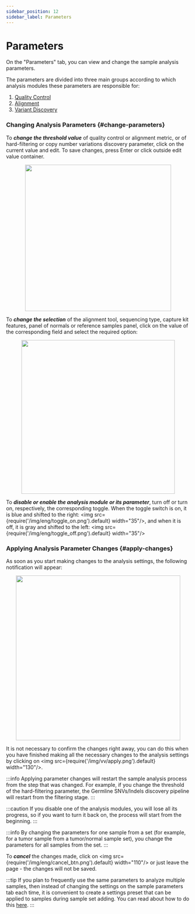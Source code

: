 ```yaml
---
sidebar_position: 12
sidebar_label: Parameters
---
```


# Parameters

On the "Parameters" tab, you can view and change the sample analysis parameters.

The parameters are divided into three main groups according to which analysis
modules these parameters are responsible for:

1. [Quality Control](/settings/settings/quality-control-settings)
2. [Alignment](/settings/settings/alignment-settings)
3. [Variant Discovery](/settings/settings/variant-discovery-settings)

### Changing Analysis Parameters {#change-parameters}

To ***change the threshold value*** of quality control or alignment metric, or of hard-filtering or
copy number variations discovery parameter, click on the current value and edit.
To save changes, press Enter or click outside edit value container.

<p align="center">
<img src={require('/img/eng/change_value_example.png').default} width="400"/>
</p>

To ***change the selection*** of the alignment tool, sequencing type, capture kit features,
panel of normals or reference samples panel, click on the value of the corresponding field and
select the required option:

<p align="center">
<img src={require('/img/eng/change_alignment_tool.png').default} width="420"/>
</p>

To ***disable or enable the analysis module or its parameter***, turn off or turn on, respectively,
the corresponding toggle. When the toggle switch is on, it is blue and shifted to
the right: <img src={require('/img/eng/toggle_on.png').default} width="35"/>, and when it is off,
it is gray and shifted to the left: <img src={require('/img/eng/toggle_off.png').default} width="35"/>

### Applying Analysis Parameter Changes {#apply-changes}

As soon as you start making changes to the analysis settings, the following notification will appear:

<p align="center">
<img src={require('/img/eng/apply_warning.png').default} width="450"/>
</p>

It is not necessary to confirm the changes right away, you can do this when you have finished making
all the necessary changes to the analysis settings
by clicking on <img src={require('/img/vv/apply.png').default} width="130"/>.

:::info
Applying parameter changes will restart the sample analysis process from the step that was changed.
For example, if you change the threshold of the hard-filtering parameter, the Germline SNVs/Indels
discovery pipeline will restart from the filtering stage.
:::

:::caution
If you disable one of the analysis modules, you will lose all its progress, so if you want to turn
it back on, the process will start from the beginning.
:::

:::info
By changing the parameters for one sample from a set (for example, for a tumor sample from a
tumor/normal sample set), you change the parameters for all samples from the set.
:::

To ***cancel*** the changes made, click on <img src={require('/img/eng/cancel_btn.png').default} width="110"/>
or just leave the page - the changes will not be saved.

:::tip
If you plan to frequently use the same parameters to analyze multiple samples, then instead of changing
the settings on the sample parameters tab each time, it is convenient to create a settings
preset that can be applied to samples during sample set adding. You can read about how to do
this [here](/settings/settings/settings).
:::
